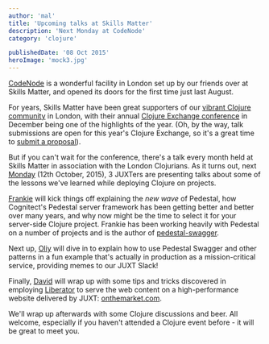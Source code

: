 ```yaml
---
author: 'mal'
title: 'Upcoming talks at Skills Matter'
description: 'Next Monday at CodeNode'
category: 'clojure'

publishedDate: '08 Oct 2015'
heroImage: 'mock3.jpg'
---
```


[CodeNode](https://skillsmatter.com/locations/264-skills-matter-codenode)
is a wonderful facility in London set up by our friends over at Skills
Matter, and opened its doors for the first time just last August.

For years, Skills Matter have been great supporters of our [vibrant
Clojure community](http://www.londonclojurians.org/) in London, with
their annual [Clojure Exchange
conference](https://skillsmatter.com/conferences/6861-clojure-exchange-2015)
in December being one of the highlights of the year. (Oh, by the way,
talk submissions are open for this year's Clojure Exchange, so it's a
great time to [submit a
proposal](https://docs.google.com/a/bettercities.city/forms/d/1hQDOSXSdDF22aGRbX-K5z5MZpegdmMuOVxUgO0zBwFc/viewform?edit_requested=true)).

But if you can't wait for the conference, there's a talk every month
held at Skills Matter in association with the London Clojurians. As it
turns out, next
[Monday](https://skillsmatter.com/meetups/7385-london-clojure-ug) (12th
October, 2015), 3 JUXTers are presenting talks about some of the lessons
we've learned while deploying Clojure on projects.

[Frankie](https://github.com/frankiesardo) will kick things off
explaining the _new wave_ of Pedestal, how Cognitect's Pedestal server
framework has been getting better and better over many years, and why
now might be the time to select it for your server-side Clojure project.
Frankie has been working heavily with Pedestal on a number of projects
and is the author of
[pedestal-swagger](https://github.com/frankiesardo/pedestal-swagger).

Next up, [Oliy](https://skillsmatter.com/legacy_profile/oliver-hine)
will dive in to explain how to use Pedestal Swagger and other patterns
in a fun example that's actually in production as a mission-critical
service, providing memes to our JUXT Slack!

Finally,
[David](https://skillsmatter.com/legacy_profile/david-humphreys) will
wrap up with some tips and tricks discovered in employing
[Liberator](http://clojure-liberator.github.io/liberator/) to serve the
web content on a high-performance website delivered by JUXT:
[onthemarket.com](https://www.onthemarket.com).

We'll wrap up afterwards with some Clojure discussions and beer. All
welcome, especially if you haven't attended a Clojure event before - it
will be great to meet you.
